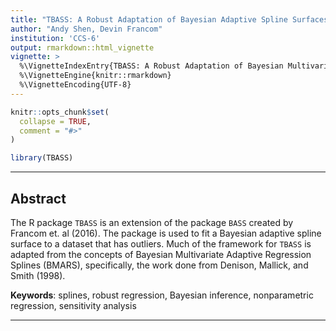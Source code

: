 ```yaml
---
title: "TBASS: A Robust Adaptation of Bayesian Adaptive Spline Surfaces"
author: "Andy Shen, Devin Francom"
institution: 'CCS-6'
output: rmarkdown::html_vignette
vignette: >
  %\VignetteIndexEntry{TBASS: A Robust Adaptation of Bayesian Multivariate Adaptive Regression Splines}
  %\VignetteEngine{knitr::rmarkdown}
  %\VignetteEncoding{UTF-8}
---
```


```r
knitr::opts_chunk$set(
  collapse = TRUE,
  comment = "#>"
)
```

```r
library(TBASS)
```

------------------------

## Abstract

The R package `TBASS` is an extension of the package `BASS` created by Francom et. al (2016). The package is used to fit a Bayesian   adaptive spline surface to a dataset that has outliers. Much of the framework for `TBASS` is adapted from the concepts of Bayesian     Multivariate Adaptive Regression Splines (BMARS), specifically, the work done from Denison, Mallick, and Smith (1998).\newline
  
**Keywords**: splines, robust regression, Bayesian inference, nonparametric regression, sensitivity analysis

------------------------
